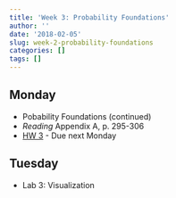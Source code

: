 ```yaml
---
title: 'Week 3: Probability Foundations'
author: ''
date: '2018-02-05'
slug: week-2-probability-foundations
categories: []
tags: []
---
```


 
## Monday

* Pobability Foundations (continued)
* *Reading* Appendix A, p. 295-306
* [HW 3](/handouts/ps3.pdf) - Due next Monday

## Tuesday

* Lab 3: Visualization

  